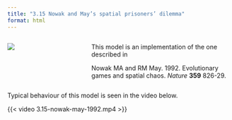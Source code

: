 ```yaml
---
title: "3.15 Nowak and May’s spatial prisoners’ dilemma"
format: html
---
```


:::: {.columns}
::: {.column width=35%}
[![](3.15-Nowak-May-1992.png){style="padding-right:10px;"}](3.15-nowak-may-1992.nlogox)
:::

::: {.column width=65%}
This model is an implementation of the one described in

Nowak MA and RM May. 1992. Evolutionary games and spatial chaos. _Nature_ **359** 826-29.
:::
::::

::: .clearfix
:::

Typical behaviour of this model is seen in the video below.

{{< video 3.15-nowak-may-1992.mp4 >}}